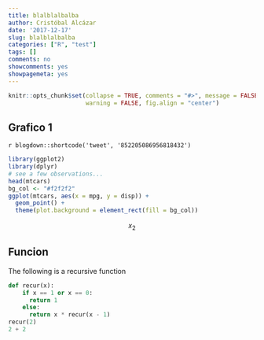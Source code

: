 ```yaml
---
title: blalblalbalba
author: Cristóbal Alcázar
date: '2017-12-17'
slug: blalblalbalba
categories: ["R", "test"]
tags: []
comments: no
showcomments: yes
showpagemeta: yes
---
```

```r
knitr::opts_chunk$set(collapse = TRUE, comments = "#>", message = FALSE,
                      warning = FALSE, fig.align = "center")
```

## Grafico 1

`r blogdown::shortcode('tweet', '852205086956818432')`

```r
library(ggplot2)
library(dplyr)
# see a few observations...
head(mtcars)
bg_col <- "#f2f2f2"
ggplot(mtcars, aes(x = mpg, y = disp)) +
  geom_point() +
  theme(plot.background = element_rect(fill = bg_col))
```

$$x_2$$

## Funcion

The following is a recursive function
```python
def recur(x):
    if x == 1 or x == 0:
      return 1
    else:
      return x * recur(x - 1)
recur(2)    
2 + 2
```